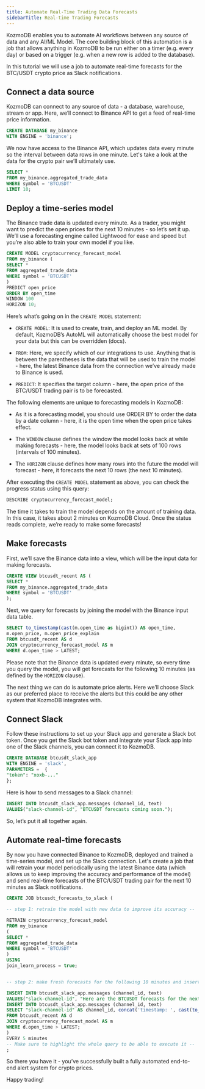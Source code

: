 ```yaml
---
title: Automate Real-Time Trading Data Forecasts
sidebarTitle: Real-time Trading Forecasts
---
```


KozmoDB enables you to automate AI workflows between any source of data and any AI/ML Model. The core building block of this automation is a job that allows anything in KozmoDB to be run either on a timer (e.g. every day) or based on a trigger (e.g. when a new row is added to the database).

In this tutorial we will use a job to automate real-time forecasts for the BTC/USDT crypto price as Slack notifications.

## Connect a data source

KozmoDB can connect to any source of data - a database, warehouse, stream or app. Here, we’ll connect to Binance API to get a feed of real-time price information.

```sql
CREATE DATABASE my_binance
WITH ENGINE = 'binance';
```

We now have access to the Binance API, which updates data every minute so the interval between data rows in one minute. Let's take a look at the data for the crypto pair we’ll ultimately use.

```sql
SELECT *
FROM my_binance.aggregated_trade_data
WHERE symbol = 'BTCUSDT'
LIMIT 10;
```

## Deploy a time-series model

The Binance trade data is updated every minute. As a trader, you might want to predict the open prices for the next 10 minutes - so let’s set it up. We’ll use a forecasting engine called Lightwood for ease and speed but you’re also able to train your own model if you like.

```sql
CREATE MODEL cryptocurrency_forecast_model
FROM my_binance (
SELECT *
FROM aggregated_trade_data
WHERE symbol = 'BTCUSDT'
)
PREDICT open_price
ORDER BY open_time
WINDOW 100
HORIZON 10;
```

Here’s what’s going on in the `CREATE MODEL` statement:

- `CREATE MODEL`: It is used to create, train, and deploy an ML model. By default, KozmoDB’s AutoML will automatically choose the best model for your data but this can be overridden (docs).

- `FROM`: Here, we specify which of our integrations to use. Anything that is between the parentheses is the data that will be used to train the model - here, the latest Binance data from the connection we’ve already made to Binance is used.

- `PREDICT`: It specifies the target column - here, the open price of the BTC/USDT trading pair is to be forecasted.

The following elements are unique to forecasting models in KozmoDB:

- As it is a forecasting model, you should use ORDER BY to order the data by a date column - here, it is the open time when the open price takes effect.

- The `WINDOW` clause defines the window the model looks back at while making forecasts - here, the model looks back at sets of 100 rows (intervals of 100 minutes).

- The `HORIZON` clause defines how many rows into the future the model will forecast - here, it forecasts the next 10 rows (the next 10 minutes).

After executing the `CREATE MODEL` statement as above, you can check the progress status using this query:

```sql
DESCRIBE cryptocurrency_forecast_model;
```

The time it takes to train the model depends on the amount of training data. In this case, it takes about 2 minutes on KozmoDB Cloud. Once the status reads complete, we’re ready to make some forecasts!

## Make forecasts

First, we’ll save the Binance data into a view, which will be the input data for making forecasts.

```sql
CREATE VIEW btcusdt_recent AS (
SELECT *
FROM my_binance.aggregated_trade_data
WHERE symbol = 'BTCUSDT'
);
```

Next, we query for forecasts by joining the model with the Binance input data table.

```sql
SELECT to_timestamp(cast(m.open_time as bigint)) AS open_time,
m.open_price, m.open_price_explain
FROM btcusdt_recent AS d
JOIN cryptocurrency_forecast_model AS m
WHERE d.open_time > LATEST;
```

Please note that the Binance data is updated every minute, so every time you query the model, you will get forecasts for the following 10 minutes (as defined by the `HORIZON` clause).

The next thing we can do is automate price alerts. Here we’ll choose Slack as our preferred place to receive the alerts but this could be any other system that KozmoDB integrates with.

## Connect Slack

Follow these instructions to set up your Slack app and generate a Slack bot token. Once you get the Slack bot token and integrate your Slack app into one of the Slack channels, you can connect it to KozmoDB.

```sql
CREATE DATABASE btcusdt_slack_app
WITH ENGINE = 'slack',
PARAMETERS =  {
"token": "xoxb-..."
};
```

Here is how to send messages to a Slack channel:

```sql
INSERT INTO btcusdt_slack_app.messages (channel_id, text)
VALUES("slack-channel-id", "BTCUSDT forecasts coming soon.");
```

So, let’s put it all together again.

## Automate real-time forecasts

By now you have connected Binance to KozmoDB, deployed and trained a time-series model, and set up the Slack connection. Let's create a job that will retrain your model periodically using the latest Binance data (which allows us to keep improving the accuracy and performance of the model) and send real-time forecasts of the BTC/USDT trading pair for the next 10 minutes as Slack notifications.

```sql
CREATE JOB btcusdt_forecasts_to_slack (

-- step 1: retrain the model with new data to improve its accuracy --

RETRAIN cryptocurrency_forecast_model
FROM my_binance
(
SELECT *
FROM aggregated_trade_data
WHERE symbol = 'BTCUSDT'
)
USING
join_learn_process = true;


-- step 2: make fresh forecasts for the following 10 minutes and insert it into slack --

INSERT INTO btcusdt_slack_app.messages (channel_id, text)
VALUES("slack-channel-id", "Here are the BTCUSDT forecasts for the next 10 minutes:");
INSERT INTO btcusdt_slack_app.messages (channel_id, text)
SELECT "slack-channel-id" AS channel_id, concat('timestamp: ', cast(to_timestamp(cast(m.open_time as bigint)) as string), ' -> open price: ', m.open_price) AS text
FROM btcusdt_recent AS d
JOIN cryptocurrency_forecast_model AS m
WHERE d.open_time > LATEST;
)
EVERY 5 minutes
-- Make sure to highlight the whole query to be able to execute it --
;
```

So there you have it - you’ve successfully built a fully automated end-to-end alert system for crypto prices.

Happy trading!
